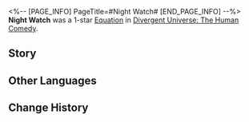 <%-- [PAGE_INFO]
PageTitle=#Night Watch#
[END_PAGE_INFO] --%>
{{Removed|Equation}}
{{Equation Infobox
|period   = The Human Comedy
|rarity   = 1
|path1    = Nihility*3
|path2    = Preservation*2
|effect   = When the enemy target enters battle, they are inflicted with the Bleed effect. While Bleeding, they will take Physical DoT equal to {{Color|h|10%}} of their Max HP at the start of their turn. This DMG cannot exceed {{Color|h|650%}} of all allies' total Shield Effect.
|mentions = 
}}
'''Night Watch''' was a 1-star [[Divergent Universe: The Human Comedy/Equations|Equation]] in [[Divergent Universe: The Human Comedy]].

==Story==
{{Description|When Wintersweet-II turned into a black hole due to gravitational collapse, drawing numerous onlookers, you suddenly had the urge to open the protective barrier of the sightseeing ship and take a leap toward the event horizon of intertwining light and darkness. Death is always tempting &mdash; it is like a carnivorous plant with the brightest colors in the forest that lures the lost insects yet cut off their path.<br /><br />Where should life lead? You have no clue, but you are certain death is not the answer. You listen to each sorrowful tale, seeing them seep into the crevices in the cosmos, making the hopeless journey seem insurmountable. Even so, you still yearn to be a guardian at the edge of the black hole. You want to stop the children who intend to plunge into nihility and tell them, "The future lies in the other direction."}}
<!--
==Gameplay Notes==
* 
-->
==Other Languages==
{{Other Languages
|en   = Night Watch
|zhs  = 守夜人
|zht  = 守夜人
|ja   = ナイトウォッチ
|ko   = 밤의 파수꾼
|es   = Guardia nocturn{{MC|f=a|m=o}}
|fr   = Garde de nuit
|ru   = Ночная стража
|th   = ผู้พิทักษ์ยามวิกาล
|vi   = Người Gác Đêm
|de   = Nachtwache
|id   = Night Watch
|pt   = Vigia Noturno
}}

==Change History==
{{Change History|2.3}}